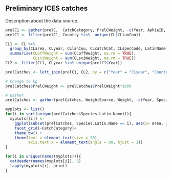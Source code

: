 
## Preliminary ICES catches 

Description about the data source. 

```r
prelC1 <- gather(prelC,  CatchCategory, PrelCWeight, -c(Year, AphiaID, Species.Latin.Name, Area, Country))
prelC1 <- filter(prelC1, Country %in%  unique(CL$CLlanCou))

CL1 <- CL %>%
  group_by(CLarea, CLyear, CLlanCou, CLcatchCat, CLspecCode, LatinName) %>%
  summarise(CLoffWeight = sum(CLoffWeight, na.rm = TRUE),
            CLsciWeight = sum(CLsciWeight, na.rm = TRUE))
CL2 <- filter(CL1, CLyear %in% unique(prelC1$Year))

prelCatches <- left_join(prelC1, CL2, by = c("Year" = "CLyear", "Country" = "CLlanCou", "AphiaID" = "CLspecCode", "Species.Latin.Name" = "LatinName", "Area" = "CLarea", "CatchCategory" = "CLcatchCat"))

# Change to kg 
prelCatches$PrelCWeight <- prelCatches$PrelCWeight*1000

# Gather 
prelCatches <- gather(prelCatches, WeightSource, Weight, -c(Year, Species.Latin.Name, Area, Country, CatchCategory, AphiaID))


```


```r
myplots <- list()
for(i in sort(unique(prelCatches$Species.Latin.Name))){
  myplots[[i]] <- 
    ggplot(subset(prelCatches, Species.Latin.Name == i), aes(x= Area, y=Weight, fill = WeightSource)) +    geom_bar(stat = "identity", position = "dodge")+
    facet_grid(~CatchCategory)+ 
    theme_bw() +
    theme(text = element_text(size = 20),
          axis.text.x = element_text(angle = 90, hjust = 1)) 
}
```


```r
for(i in unique(names(myplots))){
  catHeader(names(myplots[i]), 3)
  lapply(myplots[i], print)
}
```

